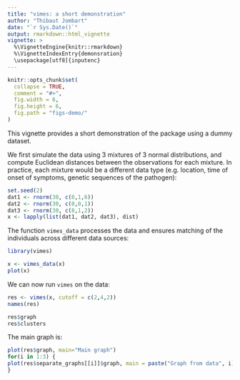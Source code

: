 ```yaml
---
title: "vimes: a short demonstration"
author: "Thibaut Jombart"
date: "`r Sys.Date()`"
output: rmarkdown::html_vignette
vignette: >
  %\VignetteEngine{knitr::rmarkdown}
  %\VignetteIndexEntry{demonsration}
  \usepackage[utf8]{inputenc}
---
```




```r

knitr::opts_chunk$set(
  collapse = TRUE,
  comment = "#>", 
  fig.width = 6, 
  fig.height = 6, 
  fig.path = "figs-demo/"
)

```

This vignette provides a short demonstration of the package using a dummy
dataset.

We first simulate the data using 3 mixtures of 3 normal distributions, and
compute Euclidean distances between the observations for each mixture.  In
practice, each mixture would be a different data type (e.g. location, time of
onset of symptoms, genetic sequences of the pathogen):

```r
set.seed(2)
dat1 <- rnorm(30, c(0,1,6))
dat2 <- rnorm(30, c(0,0,1))
dat3 <- rnorm(30, c(8,1,2))
x <- lapply(list(dat1, dat2, dat3), dist)
```

The function `vimes_data` processes the data and ensures matching of the
individuals across different data sources:

```r
library(vimes)

x <- vimes_data(x)
plot(x)

```

We can now run `vimes` on the data:
```r

res <- vimes(x, cutoff = c(2,4,2))
names(res)

res$graph
res$clusters
```

The main graph is:
```r
plot(res$graph, main="Main graph")
for(i in 1:3) {
plot(res$separate_graphs[[i]]$graph, main = paste("Graph from data", i))
}
```